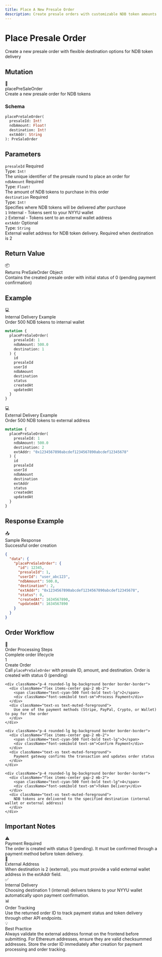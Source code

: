 ```yaml
---
title: Place A New Presale Order
description: Create presale orders with customizable NDB token amounts and destination options
---
```



<div className="relative overflow-hidden rounded-2xl bg-gradient-to-br from-blue-500 via-indigo-600 to-purple-700 p-8 mb-8">
  <div className="relative z-10">
    <h1 className="text-4xl md:text-5xl font-bold mb-4 text-white">
      Place Presale Order
    </h1>
    <p className="text-xl text-white/90 mb-6">
      Create a new presale order with flexible destination options for NDB token delivery
    </p>
  </div>
  <div className="absolute top-0 right-0 w-96 h-96 bg-white/10 rounded-full blur-3xl"></div>
  <div className="absolute bottom-0 left-0 w-96 h-96 bg-white/5 rounded-full blur-3xl"></div>
</div>

## Mutation

<div className="rounded-xl border border-blue-500/30 bg-gradient-to-br from-blue-500/10 to-blue-500/5 p-6 my-6">
  <div className="flex items-center gap-3 mb-4">
    <span className="text-2xl">🛒</span>
    <div>
      <div className="font-bold text-lg">placePreSaleOrder</div>
      <div className="text-sm text-muted-foreground">Create a new presale order for NDB tokens</div>
    </div>
  </div>

  ### Schema

  ```graphql
  placePreSaleOrder(
    presaleId: Int!
    ndbAmount: Float!
    destination: Int!
    extAddr: String
  ): PreSaleOrder
  ```
</div>

## Parameters

<div className="space-y-4 my-6">
  <div className="p-5 rounded-lg border border-border bg-muted/30">
    <div className="flex items-center gap-2 mb-2">
      <code className="bg-blue-500/20 text-blue-500 px-2 py-0.5 rounded font-mono text-sm">presaleId</code>
      <span className="text-xs bg-red-500/20 text-red-500 px-2 py-0.5 rounded font-semibold">Required</span>
    </div>
    <div className="text-sm">
      <div className="font-semibold mb-1">Type: <code className="bg-muted px-1 rounded">Int!</code></div>
      <div className="text-muted-foreground">The unique identifier of the presale round to place an order for</div>
    </div>
  </div>

  <div className="p-5 rounded-lg border border-border bg-muted/30">
    <div className="flex items-center gap-2 mb-2">
      <code className="bg-blue-500/20 text-blue-500 px-2 py-0.5 rounded font-mono text-sm">ndbAmount</code>
      <span className="text-xs bg-red-500/20 text-red-500 px-2 py-0.5 rounded font-semibold">Required</span>
    </div>
    <div className="text-sm">
      <div className="font-semibold mb-1">Type: <code className="bg-muted px-1 rounded">Float!</code></div>
      <div className="text-muted-foreground">The amount of NDB tokens to purchase in this order</div>
    </div>
  </div>

  <div className="p-5 rounded-lg border border-border bg-muted/30">
    <div className="flex items-center gap-2 mb-2">
      <code className="bg-blue-500/20 text-blue-500 px-2 py-0.5 rounded font-mono text-sm">destination</code>
      <span className="text-xs bg-red-500/20 text-red-500 px-2 py-0.5 rounded font-semibold">Required</span>
    </div>
    <div className="text-sm">
      <div className="font-semibold mb-1">Type: <code className="bg-muted px-1 rounded">Int!</code></div>
      <div className="text-muted-foreground mb-2">Specifies where NDB tokens will be delivered after purchase</div>
      <div className="space-y-1 mt-2">
        <div className="flex items-center gap-2 text-xs">
          <code className="bg-green-500/20 text-green-500 px-1.5 py-0.5 rounded font-mono">1</code>
          <span className="text-muted-foreground">Internal - Tokens sent to your NYYU wallet</span>
        </div>
        <div className="flex items-center gap-2 text-xs">
          <code className="bg-amber-500/20 text-amber-500 px-1.5 py-0.5 rounded font-mono">2</code>
          <span className="text-muted-foreground">External - Tokens sent to an external wallet address</span>
        </div>
      </div>
    </div>
  </div>

  <div className="p-5 rounded-lg border border-border bg-muted/30">
    <div className="flex items-center gap-2 mb-2">
      <code className="bg-blue-500/20 text-blue-500 px-2 py-0.5 rounded font-mono text-sm">extAddr</code>
      <span className="text-xs bg-muted text-muted-foreground px-2 py-0.5 rounded font-semibold">Optional</span>
    </div>
    <div className="text-sm">
      <div className="font-semibold mb-1">Type: <code className="bg-muted px-1 rounded">String</code></div>
      <div className="text-muted-foreground">
        External wallet address for NDB token delivery. <span className="text-amber-500 font-semibold">Required when destination is 2</span>
      </div>
    </div>
  </div>
</div>

## Return Value

<div className="p-5 rounded-lg border border-green-500/30 bg-green-500/10 my-6">
  <div className="flex items-center gap-2 mb-2">
    <span className="text-lg">📦</span>
    <div className="font-bold">Returns PreSaleOrder Object</div>
  </div>
  <div className="text-sm text-muted-foreground">
    Contains the created presale order with initial status of 0 (pending payment confirmation)
  </div>
</div>

## Example

<div className="rounded-xl border border-purple-500/30 bg-gradient-to-br from-purple-500/10 to-purple-500/5 p-6 my-6">
  <div className="flex items-center gap-3 mb-4">
    <span className="text-2xl">💻</span>
    <div>
      <div className="font-bold">Internal Delivery Example</div>
      <div className="text-xs text-muted-foreground">Order 500 NDB tokens to internal wallet</div>
    </div>
  </div>

  ```graphql
  mutation {
    placePreSaleOrder(
      presaleId: 1
      ndbAmount: 500.0
      destination: 1
    ) {
      id
      presaleId
      userId
      ndbAmount
      destination
      status
      createdAt
      updatedAt
    }
  }
  ```
</div>

<div className="rounded-xl border border-indigo-500/30 bg-gradient-to-br from-indigo-500/10 to-indigo-500/5 p-6 my-6">
  <div className="flex items-center gap-3 mb-4">
    <span className="text-2xl">💻</span>
    <div>
      <div className="font-bold">External Delivery Example</div>
      <div className="text-xs text-muted-foreground">Order 500 NDB tokens to external address</div>
    </div>
  </div>

  ```graphql
  mutation {
    placePreSaleOrder(
      presaleId: 1
      ndbAmount: 500.0
      destination: 2
      extAddr: "0x1234567890abcdef1234567890abcdef12345678"
    ) {
      id
      presaleId
      userId
      ndbAmount
      destination
      extAddr
      status
      createdAt
      updatedAt
    }
  }
  ```
</div>

## Response Example

<div className="rounded-xl border border-green-500/30 bg-gradient-to-br from-green-500/10 to-green-500/5 p-6 my-6">
  <div className="flex items-center gap-3 mb-4">
    <span className="text-2xl">📤</span>
    <div>
      <div className="font-bold">Sample Response</div>
      <div className="text-xs text-muted-foreground">Successful order creation</div>
    </div>
  </div>

  ```json
  {
    "data": {
      "placePreSaleOrder": {
        "id": 12345,
        "presaleId": 1,
        "userId": "user_abc123",
        "ndbAmount": 500.0,
        "destination": 2,
        "extAddr": "0x1234567890abcdef1234567890abcdef12345678",
        "status": 0,
        "createdAt": 1634567890,
        "updatedAt": 1634567890
      }
    }
  }
  ```
</div>

## Order Workflow

<div className="rounded-xl border border-cyan-500/30 bg-gradient-to-br from-cyan-500/10 to-cyan-500/5 p-6 my-8">
  <div className="flex items-center gap-3 mb-6">
    <span className="text-2xl">🔄</span>
    <div>
      <div className="font-bold text-lg">Order Processing Steps</div>
      <div className="text-sm text-muted-foreground">Complete order lifecycle</div>
    </div>
  </div>

  <div className="space-y-3">
    <div className="p-4 rounded-lg bg-background border border-border">
      <div className="flex items-center gap-2 mb-2">
        <span className="text-cyan-500 font-bold text-lg">1</span>
        <div className="font-semibold text-sm">Create Order</div>
      </div>
      <div className="text-xs text-muted-foreground">
        Call <code className="bg-muted px-1 rounded">placePreSaleOrder</code> with presale ID, amount, and destination. Order is created with status 0 (pending)
      </div>
    </div>

    <div className="p-4 rounded-lg bg-background border border-border">
      <div className="flex items-center gap-2 mb-2">
        <span className="text-cyan-500 font-bold text-lg">2</span>
        <div className="font-semibold text-sm">Process Payment</div>
      </div>
      <div className="text-xs text-muted-foreground">
        Use one of the payment methods (Stripe, PayPal, Crypto, or Wallet) to pay for the order
      </div>
    </div>

    <div className="p-4 rounded-lg bg-background border border-border">
      <div className="flex items-center gap-2 mb-2">
        <span className="text-cyan-500 font-bold text-lg">3</span>
        <div className="font-semibold text-sm">Confirm Payment</div>
      </div>
      <div className="text-xs text-muted-foreground">
        Payment gateway confirms the transaction and updates order status
      </div>
    </div>

    <div className="p-4 rounded-lg bg-background border border-border">
      <div className="flex items-center gap-2 mb-2">
        <span className="text-cyan-500 font-bold text-lg">4</span>
        <div className="font-semibold text-sm">Token Delivery</div>
      </div>
      <div className="text-xs text-muted-foreground">
        NDB tokens are delivered to the specified destination (internal wallet or external address)
      </div>
    </div>
  </div>
</div>

## Important Notes

<div className="grid grid-cols-1 md:grid-cols-2 gap-4 my-6">
  <div className="p-5 rounded-lg border border-amber-500/30 bg-amber-500/10">
    <div className="text-xl mb-2">⚠️</div>
    <div className="font-bold mb-2">Payment Required</div>
    <div className="text-sm text-muted-foreground">
      The order is created with status 0 (pending). It must be confirmed through a payment method before token delivery.
    </div>
  </div>

  <div className="p-5 rounded-lg border border-blue-500/30 bg-blue-500/10">
    <div className="text-xl mb-2">🔐</div>
    <div className="font-bold mb-2">External Address</div>
    <div className="text-sm text-muted-foreground">
      When destination is 2 (external), you must provide a valid external wallet address in the extAddr field.
    </div>
  </div>

  <div className="p-5 rounded-lg border border-green-500/30 bg-green-500/10">
    <div className="text-xl mb-2">✅</div>
    <div className="font-bold mb-2">Internal Delivery</div>
    <div className="text-sm text-muted-foreground">
      Choosing destination 1 (internal) delivers tokens to your NYYU wallet automatically upon payment confirmation.
    </div>
  </div>

  <div className="p-5 rounded-lg border border-purple-500/30 bg-purple-500/10">
    <div className="text-xl mb-2">📊</div>
    <div className="font-bold mb-2">Order Tracking</div>
    <div className="text-sm text-muted-foreground">
      Use the returned order ID to track payment status and token delivery through other API endpoints.
    </div>
  </div>
</div>

<div className="mt-8 p-6 rounded-xl border border-blue-500/30 bg-gradient-to-r from-blue-500/10 to-indigo-500/10">
  <div className="flex items-center gap-3">
    <span className="text-2xl">💡</span>
    <div>
      <div className="font-bold">Best Practice</div>
      <div className="text-sm text-muted-foreground">
        Always validate the external address format on the frontend before submitting. For Ethereum addresses, ensure they are valid checksummed addresses. Store the order ID immediately after creation for payment processing and order tracking.
      </div>
    </div>
  </div>
</div>
